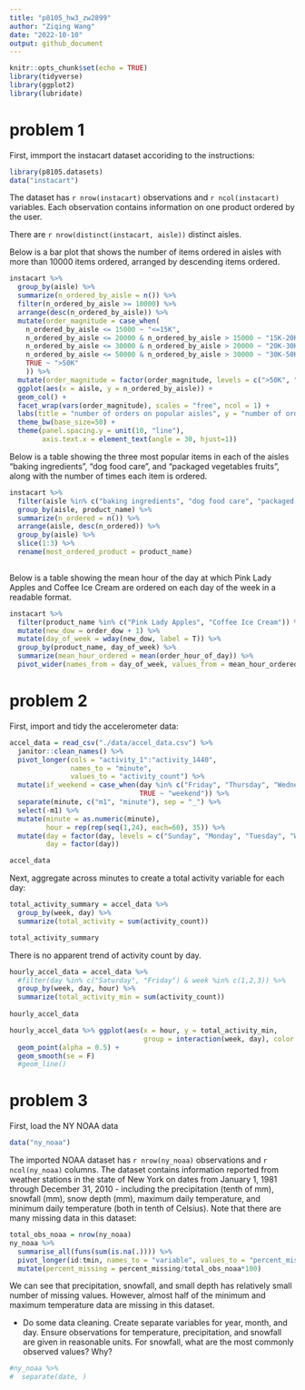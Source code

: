 ```yaml
---
title: "p8105_hw3_zw2899"
author: "Ziqing Wang"
date: "2022-10-10"
output: github_document
---
```


```r
knitr::opts_chunk$set(echo = TRUE)
library(tidyverse)
library(ggplot2)
library(lubridate)
```

# problem 1

First, immport the instacart dataset accoriding to the instructions:
```r
library(p8105.datasets)
data("instacart")
```

The dataset has `r nrow(instacart)` observations and `r ncol(instacart)` variables. Each observation contains information on one product ordered by the user.

There are `r nrow(distinct(instacart, aisle))` distinct aisles. 

Below is a bar plot that shows the number of items ordered in aisles with more than 10000 items ordered, arranged by descending items ordered.


```r
instacart %>%
  group_by(aisle) %>%
  summarize(n_ordered_by_aisle = n()) %>%
  filter(n_ordered_by_aisle >= 10000) %>%
  arrange(desc(n_ordered_by_aisle)) %>%
  mutate(order_magnitude = case_when(
    n_ordered_by_aisle <= 15000 ~ "<=15K",
    n_ordered_by_aisle <= 20000 & n_ordered_by_aisle > 15000 ~ "15K-20K",
    n_ordered_by_aisle <= 30000 & n_ordered_by_aisle > 20000 ~ "20K-30K",
    n_ordered_by_aisle <= 50000 & n_ordered_by_aisle > 30000 ~ "30K-50K",
    TRUE ~ ">50K"
    )) %>%
  mutate(order_magnitude = factor(order_magnitude, levels = c(">50K", "30K-50K", "20K-30K", "15K-20K", "<=15K"))) %>%
  ggplot(aes(x = aisle, y = n_ordered_by_aisle)) + 
  geom_col() + 
  facet_wrap(vars(order_magnitude), scales = "free", ncol = 1) + 
  labs(title = "number of orders on popular aisles", y = "number of orders") +
  theme_bw(base_size=50) +
  theme(panel.spacing.y = unit(10, "line"),
        axis.text.x = element_text(angle = 30, hjust=1))

```

Below is a table showing the three most popular items in each of the aisles “baking ingredients”, “dog food care”, and “packaged vegetables fruits”, along with the number of times each item is ordered.

```r
instacart %>%
  filter(aisle %in% c("baking ingredients", "dog food care", "packaged vegetables fruits")) %>%
  group_by(aisle, product_name) %>%
  summarize(n_ordered = n()) %>%
  arrange(aisle, desc(n_ordered)) %>%
  group_by(aisle) %>%
  slice(1:3) %>%
  rename(most_ordered_product = product_name) 
  

```

Below is a table showing the mean hour of the day at which Pink Lady Apples and Coffee Ice Cream are ordered on each day of the week in a readable format.

```r
instacart %>%
  filter(product_name %in% c("Pink Lady Apples", "Coffee Ice Cream")) %>%
  mutate(new_dow = order_dow + 1) %>%
  mutate(day_of_week = wday(new_dow, label = T)) %>%
  group_by(product_name, day_of_week) %>%
  summarize(mean_hour_ordered = mean(order_hour_of_day)) %>%
  pivot_wider(names_from = day_of_week, values_from = mean_hour_ordered)
```



# problem 2

First, import and tidy the accelerometer data:

```r
accel_data = read_csv("./data/accel_data.csv") %>%
  janitor::clean_names() %>%
  pivot_longer(cols = "activity_1":"activity_1440", 
               names_to = "minute", 
               values_to = "activity_count") %>%
  mutate(if_weekend = case_when(day %in% c("Friday", "Thursday", "Wednesday", "Tuesday", "Monday") ~ "weekday",
                                TRUE ~ "weekend")) %>%
  separate(minute, c("m1", "minute"), sep = "_") %>%
  select(-m1) %>%
  mutate(minute = as.numeric(minute),
         hour = rep(rep(seq(1,24), each=60), 35)) %>%
  mutate(day = factor(day, levels = c("Sunday", "Monday", "Tuesday", "Wednesday", "Thursday", "Friday", "Saturday")),
         day = factor(day))

accel_data
```

Next, aggregate across minutes to create a total activity variable for each day:
```r
total_activity_summary = accel_data %>%
  group_by(week, day) %>%
  summarize(total_activity = sum(activity_count)) 

total_activity_summary
```

There is no apparent trend of activity count by day. 

```r
hourly_accel_data = accel_data %>%
  #filter(day %in% c("Saturday", "Friday") & week %in% c(1,2,3)) %>%
  group_by(week, day, hour) %>%
  summarize(total_activity_min = sum(activity_count)) 
 
hourly_accel_data
```

```r
hourly_accel_data %>% ggplot(aes(x = hour, y = total_activity_min, 
                                 group = interaction(week, day), color = day)) + 
  geom_point(alpha = 0.5) +
  geom_smooth(se = F)
  #geom_line() 
```


# problem 3

First, load the NY NOAA data
```r
data("ny_noaa")
```

The imported NOAA dataset has `r nrow(ny_noaa)` observations and `r ncol(ny_noaa)` columns. The dataset contains information reported from weather stations in the state of New York on dates from January 1, 1981 through December 31, 2010 - including the precipitation (tenth of mm), snowfall (mm), snow depth (mm), maximum daily temperature, and minimum daily temperature (both in tenth of Celsius). Note that there are many missing data in this dataset:

```r
total_obs_noaa = nrow(ny_noaa)
ny_noaa %>%
  summarise_all(funs(sum(is.na(.)))) %>%
  pivot_longer(id:tmin, names_to = "variable", values_to = "percent_missing") %>%
  mutate(percent_missing = percent_missing/total_obs_noaa*100)

```
We can see that precipitation, snowfall, and small depth has relatively small number of missing values. However, almost half of the minimum and maximum temperature data are missing in this dataset.  

* Do some data cleaning. Create separate variables for year, month, and day. Ensure observations for temperature, precipitation, and snowfall are given in reasonable units. For snowfall, what are the most commonly observed values? Why?

```r
#ny_noaa %>%
#  separate(date, )
```










